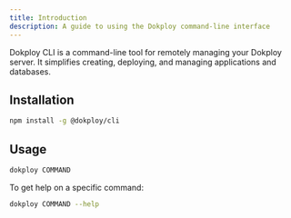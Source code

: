 ```yaml
---
title: Introduction
description: A guide to using the Dokploy command-line interface
---
```


Dokploy CLI is a command-line tool for remotely managing your Dokploy server. It simplifies creating, deploying, and managing applications and databases.

## Installation

```bash
npm install -g @dokploy/cli
```

## Usage

```bash
dokploy COMMAND
```
To get help on a specific command:

```bash
dokploy COMMAND --help
```
